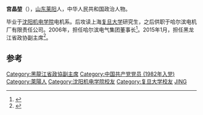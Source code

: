 '''宫晶堃'''（{{bd|1958年|9月||}}），[[山东|山东]][[莱阳|莱阳]]人，中华人民共和国政治人物。

毕业于[[沈阳机电学院|沈阳机电学院]]电机系。后攻读上海[[复旦大学|复旦大学]]研究生，之后供职于哈尔滨电机厂有限责任公司。2006年，担任哈尔滨电气集团董事长<ref>{{cite news|title=宫晶堃同志简历|url=http://cpc.people.com.cn/n/2015/0129/c87228-26471112.html|accessdate=2015-02-14|newspaper=人民网|archive-date=2015-02-14|archive-url=https://web.archive.org/web/20150214152725/http://cpc.people.com.cn/n/2015/0129/c87228-26471112.html|dead-url=no}}</ref>。2015年1月，担任黑龙江省政协副主席<ref>{{cite news|title=宫晶堃当选黑龙江省政协副主席|url=http://renshi.people.com.cn/n/2015/0129/c139617-26473155.html|accessdate=2015-02-14|newspaper=人民网|archive-date=2015-02-14|archive-url=https://web.archive.org/web/20150214153041/http://renshi.people.com.cn/n/2015/0129/c139617-26473155.html|dead-url=no}}</ref>。

==参考==
{{reflist}}
{{中国政治人物小作品}}
{{黑龙江省领导人}}
{{DEFAULTSORT:guan jingkun}}
[[Category:黑龍江省政協副主席|Category:黑龍江省政協副主席]]
[[Category:中国共产党党员_(1982年入党)|Category:中国共产党党员 (1982年入党)]]
[[Category:萊陽人|Category:萊陽人]]
[[Category:沈阳机电学院校友|Category:沈阳机电学院校友]]
[[Category:复旦大学校友|Category:复旦大学校友]]
[[Category:宫姓|JING]]